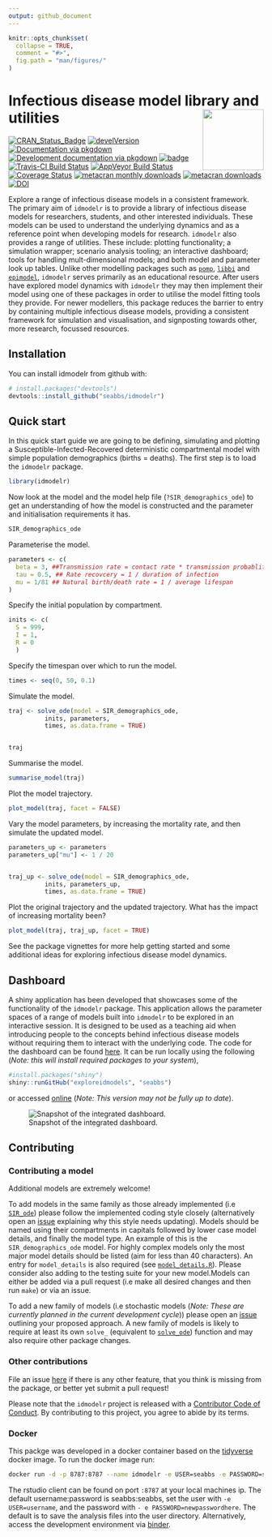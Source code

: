 ```yaml
---
output: github_document
---
```


<!-- README.md is generated from README.Rmd. Please edit that file -->

```r
knitr::opts_chunk$set(
  collapse = TRUE,
  comment = "#>",
  fig.path = "man/figures/"
)
```

#  Infectious disease model library and utilities  <img src="man/figures/logo.png" align="right" alt="" width="120" />

[![CRAN_Status_Badge](http://www.r-pkg.org/badges/version/idmodelr)](https://cran.r-project.org/package=idmodelr)
[![develVersion](https://img.shields.io/badge/devel%20version-0.3.0-blue.svg?style=flat)](https://github.com/idmodelr)
[![Documentation via pkgdown](https://img.shields.io/badge/Documentation-click here!-lightgrey.svg?style=flat)](https://www.samabbott.co.uk/idmodelr/)
[![Development documentation via pkgdown](https://img.shields.io/badge/Development Documentation-click here!-lightblue.svg?style=flat)](https://www.samabbott.co.uk/idmodelr/dev)
[![badge](https://img.shields.io/badge/Launch-idmodelr-lightblue.svg)](https://mybinder.org/v2/gh/seabbs/idmodelr/master?urlpath=rstudio)
[![Travis-CI Build Status](https://travis-ci.org/seabbs/idmodelr.svg?branch=master)](https://travis-ci.org/seabbs/idmodelr)
[![AppVeyor Build Status](https://ci.appveyor.com/api/projects/status/github/seabbs/idmodelr?branch=master&svg=true)](https://ci.appveyor.com/project/seabbs/idmodelr)
[![Coverage Status](https://img.shields.io/codecov/c/github/seabbs/idmodelr/master.svg)](https://codecov.io/github/seabbs/idmodelr?branch=master)
[![metacran monthly downloads](http://cranlogs.r-pkg.org/badges/idmodelr)](https://cran.r-project.org/package=idmodelr)
[![metacran downloads](http://cranlogs.r-pkg.org/badges/grand-total/idmodelr?color=ff69b4)](https://cran.r-project.org/package=idmodelr)
[![DOI](https://zenodo.org/badge/DOI/10.5281/zenodo.2641048.svg)](https://doi.org/10.5281/zenodo.2641048)

Explore a range of infectious disease models in a consistent framework. The primary aim of `idmodelr` is to provide a library of infectious disease models for researchers, students, and other interested individuals. These models can be used to understand the underlying dynamics and as a reference point when developing models for research. `idmodelr` also provides a range of utilities. These include: plotting functionality; a simulation wrapper; scenario analysis tooling; an interactive dashboard; tools for handling mult-dimensional models; and both model and parameter look up tables. Unlike other modelling packages such as [`pomp`](https://kingaa.github.io/pomp/), [`libbi`](http://libbi.org) and [`epimodel`](http://www.epimodel.org), `idmodelr` serves primarily as an educational resource. After users have explored model dynamics with `idmodelr` they may then implement their model using one of these packages in order to utilise the model fitting tools they provide.  For newer modellers, this package reduces the barrier to entry by containing multiple infectious disease models, providing a consistent framework for simulation and visualisation, and signposting towards other, more research, focussed resources. 

## Installation

You can install idmodelr from github with:

```r
# install.packages("devtools")
devtools::install_github("seabbs/idmodelr")
```

## Quick start

In this quick start guide we are going to be defining, simulating and plotting a Susceptible-Infected-Recovered deterministic compartmental model with simple population demographics (births = deaths). The first step is to load the `idmodelr` package.

```r
library(idmodelr)
```

Now look at the model and the model help file (`?SIR_demographics_ode`) to get an understanding of how the model is constructed and the parameter and initialisation requirements it has.

```r
SIR_demographics_ode
```

Parameterise the model.

```r
parameters <- c(
  beta = 3, ##Transmission rate = contact rate * transmission probablity
  tau = 0.5, ## Rate recovcery = 1 / duration of infection
  mu = 1/81 ## Natural birth/death rate = 1 / average lifespan
)
```

Specify the initial population by compartment.

```r
inits <- c(
  S = 999,
  I = 1,
  R = 0
  )

```

Specify the timespan over which to run the model.

```r
times <- seq(0, 50, 0.1)
```

Simulate the model.


```r
traj <- solve_ode(model = SIR_demographics_ode,
          inits, parameters,
          times, as.data.frame = TRUE)


traj
```

Summarise the model. 

```r
summarise_model(traj)
```
Plot the model trajectory.

```r
plot_model(traj, facet = FALSE)
```


Vary the model parameters, by increasing the mortality rate, and then simulate the updated model.

```r
parameters_up <- parameters
parameters_up["mu"] <- 1 / 20


traj_up <- solve_ode(model = SIR_demographics_ode,
          inits, parameters_up,
          times, as.data.frame = TRUE)

```

Plot the original trajectory and the updated trajectory. What has the impact of increasing mortality been?

```r
plot_model(traj, traj_up, facet = TRUE)
```

See the package vignettes for more help getting started and some additional ideas for exploring infectious disease model dynamics.

## Dashboard 

A shiny application has been developed that showcases some of the functionality of the `idmodelr` package. This application allows the parameter spaces of a range of models built into `idmodelr` to be explored in an interactive session. It is designed to be used as a teaching aid when introducing people to the concepts behind infectious disease models without requiring them to interact with the underlying code. The code for the dashboard can be found [here](https://github.com/seabbs/exploreidmodels). It can be run locally using the following (*Note: this will install required packages to your system*), 

```r
#install.packages("shiny")
shiny::runGitHub("exploreidmodels", "seabbs")
```

or accessed [online](http://www.seabbs.co.uk/shiny/exploreidmodels) (*Note: This version may not be fully up to date*). 

![Snapshot of the integrated dashboard.](man/figures/exploreidmodels.png)


## Contributing 

### Contributing a model

Additional models are extremely welcome! 

To add models in the same family as those already implemented (i.e [`SIR_ode`](https://github.com/seabbs/idmodelr/blob/master/R/SIR.R)) please follow the implemented coding style closely (alternatively open an [issue](https://github.com/seabbs/idmodelr/issues) explaining why this style needs updating). Models should be named using their compartments in capitals followed by lower case model details, and finally the model type. An example of this is the `SIR_demographics_ode` model. For highly complex models only the most major model details should be listed (aim for less than 40 characters). An entry for `model_details` is also required (see [`model_details.R`](https://github.com/seabbs/idmodelr/blob/master/data-raw/model_details.R for help with this)). Please consider also adding to the testing suite for your new model.Models can either be added via a pull request (i.e make all desired changes and then run `make`) or via an issue. 

To add a new family of models (i.e stochastic models (*Note: These are currently planned in the current development cycle*)) please open an [issue](https://github.com/seabbs/idmodelr/issues) outlining your proposed approach. A new family of models is likely to require at least its own `solve_` (equivalent to [`solve_ode`](https://github.com/seabbs/idmodelr/blob/master/R/solve.R)) function and may also require other package changes.

### Other contributions

File an issue [here](https://github.com/seabbs/idmodelr/issues) if there is any other feature, that you think is missing from the package, or better yet submit a pull request!

Please note that the `idmodelr` project is released with a [Contributor Code of Conduct](.github/CODE_OF_CONDUCT.md). By contributing to this project, you agree to abide by its terms.

### Docker

This packge was developed in a docker container based on the [tidyverse](https://hub.docker.com/r/rocker/tidyverse/) docker image. To run the docker image run:

```bash
docker run -d -p 8787:8787 --name idmodelr -e USER=seabbs -e PASSWORD=seabbs seabbs/idmodelr
```

The rstudio client can be found on port `:8787` at your local machines ip. The default username:password is seabbs:seabbs, set the user with `-e USER=username`, and the password with ` - e PASSWORD=newpasswordhere`. The default is to save the analysis files into the user directory. Alternatively, access the development environment via [binder](https://mybinder.org/v2/gh/seabbs/idmodelr/master?urlpath=rstudio).

